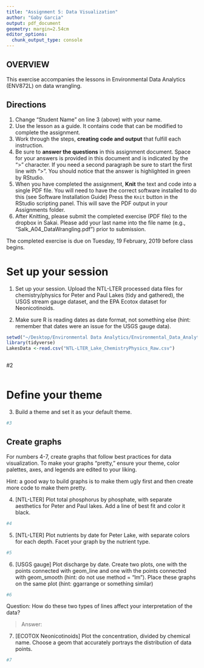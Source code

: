 ```yaml
---
title: "Assignment 5: Data Visualization"
author: "Gaby Garcia"
output: pdf_document
geometry: margin=2.54cm
editor_options: 
  chunk_output_type: console
---
```


## OVERVIEW

This exercise accompanies the lessons in Environmental Data Analytics (ENV872L) on data wrangling. 

## Directions
1. Change "Student Name" on line 3 (above) with your name.
2. Use the lesson as a guide. It contains code that can be modified to complete the assignment.
3. Work through the steps, **creating code and output** that fulfill each instruction.
4. Be sure to **answer the questions** in this assignment document.
Space for your answers is provided in this document and is indicated by the ">" character.
If you need a second paragraph be sure to start the first line with ">".
You should notice that the answer is highlighted in green by RStudio. 
6. When you have completed the assignment, **Knit** the text and code into a single PDF file.
You will need to have the correct software installed to do this (see Software Installation Guide)
Press the `Knit` button in the RStudio scripting panel.
This will save the PDF output in your Assignments folder.
8. After Knitting, please submit the completed exercise (PDF file) to the dropbox in Sakai. Please add your last name into the file name (e.g., "Salk_A04_DataWrangling.pdf") prior to submission.

The completed exercise is due on Tuesday, 19 February, 2019 before class begins.

# Set up your session 
1. Set up your session. Upload the NTL-LTER processed data files for chemistry/physics for Peter and Paul Lakes (tidy and gathered), the USGS stream gauge dataset, and the EPA Ecotox dataset for Neonicotinoids. 

2. Make sure R is reading dates as date format, not something else (hint: remember that dates were an issue for the USGS gauge data).

```r
setwd("~/Desktop/Environmental Data Analytics/Environmental_Data_Analytics/Data/Raw")
library(tidyverse)
LakesData <-read.csv("NTL-LTER_Lake_ChemistryPhysics_Raw.csv")



```
#2
```r

```


# Define your theme
3. Build a theme and set it as your default theme.

```r
#3

```

## Create graphs
For numbers 4-7, create graphs that follow best practices for data visualization. To make your graphs "pretty," ensure your theme, color palettes, axes, and legends are edited to your liking.

Hint: a good way to build graphs is to make them ugly first and then create more code to make them pretty.

4. [NTL-LTER] Plot total phosphorus by phosphate, with separate aesthetics for Peter and Paul lakes. Add a line of best fit and color it black.

```r
#4

```


5. [NTL-LTER] Plot nutrients by date for Peter Lake, with separate colors for each depth. Facet your graph by the nutrient type.

```r
#5

```


6. [USGS gauge] Plot discharge by date. Create two plots, one with the points connected with geom_line and one with the points connected with geom_smooth (hint: do not use method = "lm"). Place these graphs on the same plot (hint: ggarrange or something similar)

```r
#6

```
Question: How do these two types of lines affect your interpretation of the data?

> Answer:

7. [ECOTOX Neonicotinoids] Plot the concentration, divided by chemical name. Choose a geom that accurately portrays the distribution of data points.

```r
#7 

```


